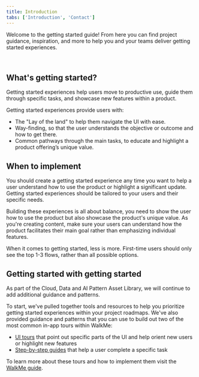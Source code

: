 ```yaml
---
title: Introduction
tabs: ['Introduction', 'Contact']
---
```


<PageDescription>

  Welcome to the getting started guide! From here you can find project guidance, inspiration, and more to help you and your teams deliver getting started experiences.

</PageDescription> 

## What's getting started?

Getting started experiences help users move to productive use, guide them through specific tasks, and showcase new features within a product.  

Getting started experiences provide users with: 

* The "Lay of the land" to help them navigate the UI with ease. 
* Way-finding, so that the user understands the objective or outcome and how to get there.
* Common pathways through the main tasks, to educate and highlight a product offering’s unique value.

## When to implement

You should create a getting started experience any time you want to help a user understand how to use the product or highlight a significant update. Getting started experiences should be tailored to your users and their specific needs. 

Building these experiences is all about balance, you need to show the user how to use the product but also showcase the product's unique value. As you're creating content, make sure your users can understand how the product facilitates their main goal rather than emphasizing individual features.

When it comes to getting started, less is more. First-time users should only see the top 1-3 flows, rather than all possible options. 

## Getting started with getting started

As part of the Cloud, Data and AI Pattern Asset Library, we will continue to add additional guidance and patterns. 

To start, we've pulled together tools and resources to help you prioritize getting started experiences within your project roadmaps. We've also provided guidance and patterns that you can use to build out two of the most common in-app tours within WalkMe: 

* [UI tours](/walkme-guide/overview/ui-tours) that point out specific parts of the UI and help orient new users or highlight new features
* [Step-by-step guides](/walkme-guide/overview/step-by-step) that help a user complete a specific task 

To learn more about these tours and how to implement them visit the [WalkMe guide](/walkme-guide/overview/introduction). 